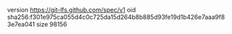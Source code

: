 version https://git-lfs.github.com/spec/v1
oid sha256:f301e975ca055d4c0c725da15d264b8b885d93fe19d1b426e7aaa9f83e7ea041
size 98156
